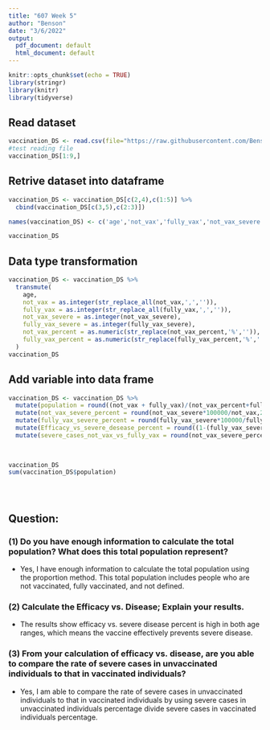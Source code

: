 ```yaml
---
title: "607 Week 5"
author: "Benson"
date: "3/6/2022"
output:
  pdf_document: default
  html_document: default
---
```


```r
knitr::opts_chunk$set(echo = TRUE)
library(stringr)
library(knitr)
library(tidyverse)
```

## Read dataset

```r


vaccination_DS <- read.csv(file="https://raw.githubusercontent.com/Benson90/607-Week-5/main/israeli_vaccination_data_analysis_start.csv",head = TRUE, sep=",") 
#test reading file
vaccination_DS[1:9,]
```

## Retrive dataset into dataframe


```r
vaccination_DS <- vaccination_DS[c(2,4),c(1:5)] %>% 
  cbind(vaccination_DS[c(3,5),c(2:3)])

names(vaccination_DS) <- c('age','not_vax','fully_vax','not_vax_severe','fully_vax_severe', 'not_vax_percent','fully_vax_percent')

vaccination_DS

```
## Data type transformation

```r
vaccination_DS <- vaccination_DS %>%
  transmute(
    age,
    not_vax = as.integer(str_replace_all(not_vax,',','')),
    fully_vax = as.integer(str_replace_all(fully_vax,',','')),
    not_vax_severe = as.integer(not_vax_severe),
    fully_vax_severe = as.integer(fully_vax_severe),
    not_vax_percent = as.numeric(str_replace(not_vax_percent,'%','')),
    fully_vax_percent = as.numeric(str_replace(fully_vax_percent,'%',''))
  )
vaccination_DS
```
## Add variable into data frame

```r
vaccination_DS <- vaccination_DS %>%
  mutate(population = round((not_vax + fully_vax)/(not_vax_percent+fully_vax_percent))) %>%
  mutate(not_vax_severe_percent = round(not_vax_severe*100000/not_vax,2)) %>%
  mutate(fully_vax_severe_percent = round(fully_vax_severe*100000/fully_vax,2)) %>%
  mutate(Efficacy_vs_severe_desease_percent = round((1-(fully_vax_severe_percent/not_vax_severe_percent))*100,2)) %>%
  mutate(severe_cases_not_vax_vs_fully_vax = round(not_vax_severe_percent/fully_vax_severe_percent,2))
  
  

vaccination_DS
sum(vaccination_DS$population)





```
## Question:

### (1) Do you have enough information to calculate the total population?  What does this total population represent?
 - Yes, I have enough information to calculate the total population using the proportion method. This total population includes people who are not vaccinated, fully vaccinated, and not defined. 
 
### (2) Calculate the Efficacy vs. Disease; Explain your results.
  - The results show efficacy vs. severe disease percent is high in both age ranges, which means the vaccine effectively prevents severe disease. 
  
### (3) From your calculation of efficacy vs. disease, are you able to compare the rate of severe cases in unvaccinated individuals to that in vaccinated individuals?
- Yes, I am able to compare the rate of severe cases in unvaccinated individuals to that in vaccinated individuals by using severe cases in unvaccinated individuals percentage divide severe cases in vaccinated individuals percentage.

